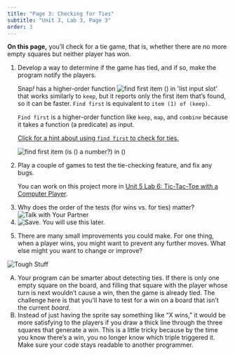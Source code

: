 ```yaml
---
title: "Page 3: Checking for Ties"
subtitle: "Unit 3, Lab 3, Page 3"
order: 3
---
```


::: learn
<p><strong>On this page,</strong> you'll check for a tie game, that is,
whether there are no more empty squares but neither player has won.</p>
:::

::: forYouToDo
<ol start="1">

<li>

Develop a way to determine if the game has tied, and if so, make the
program notify the players.

::: endnote
<p>Snap<em>!</em> has a higher-order function
<img src="/img/blocks/find-first.png" title="find first item () in &apos;list input slot&apos;" alt="find first item () in &apos;list input slot&apos;" class="inline nopadtb"/>
that works similarly to <code>keep</code>, but it reports only the first
item that's found, so it can be faster. <code>Find first</code> is
equivalent to <code>item (1) of (keep)</code>.</p>

<p><code>Find first</code> is a higher-order function like
<code>keep</code>, <code>map</code>, and <code>combine</code> because it
takes a function (a predicate) as input.</p>

<p><a href="#hint-tie-contains" data-bs-toggle="collapse" title="Click for a hint about using find first to check for ties.">Click
for a hint about using <code>find first</code> to check for
ties.</a></p>

::: {#hint-tie-contains .collapse}
<img src="/img/3-lists/any-numbers.png" title="find first item (is () a number?) in ()" alt="find first item (is () a number?) in ()" class="indent"/>
:::
:::

</li>

<li>Play a couple of games to test the tie-checking feature, and fix any
bugs.</li>

::: sidenoteBig
<p>You can work on this project more in
<a href="/unit-5/lab-6/1-review.html" title="Unit 5 Lab 6: Tic-Tac-Toe with a Computer Player">Unit
5 Lab 6: Tic-Tac-Toe with a Computer Player</a>.</p>
:::

<li>Why does the order of the tests (for wins vs. for ties) matter?
<img src="/img/icons/talk-with-your-partner-mini.png" title="Talk with Your Partner" alt="Talk with Your Partner"/></li>

<li><img src="/img/icons/save-use-later.png" title="Save. You will use this later." alt="Save. You will use this later." class="inline"/></li>

</ol>
:::

::: ifTime
<ol start="5">

<li>There are many small improvements you could make. For one thing,
when a player wins, you might want to prevent any further moves. What
else might you want to change or improve?</li>

</ol>
:::

::: takeItFurther
<img src="/img/icons/tough-stuff-mini.png" title="Tough Stuff" alt="Tough Stuff" class="imageRight"/>

<ol type="A">

<li>Your program can be smarter about detecting ties. If there is only
one empty square on the board, and filling that square with the player
whose turn is next wouldn't cause a win, then the game is already tied.
The challenge here is that you'll have to test for a win on a board that
isn't the current <var>board</var>.</li>

<li>Instead of just having the sprite say something like "X wins," it
would be more satisfying to the players if you draw a thick line through
the three squares that generate a win. This is a little tricky because
by the time you know there's a win, you no longer know which triple
triggered it. Make sure your code stays readable to another
programmer.</li>

</ol>
:::
